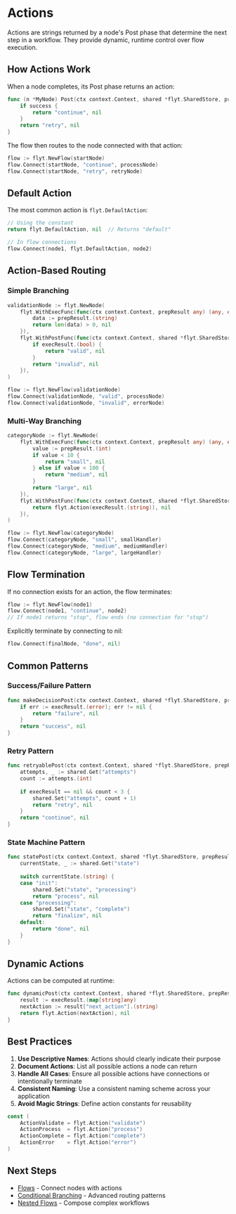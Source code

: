 # Actions

Actions are strings returned by a node's Post phase that determine the next step in a workflow. They provide dynamic, runtime control over flow execution.

## How Actions Work

When a node completes, its Post phase returns an action:

```go
func (n *MyNode) Post(ctx context.Context, shared *flyt.SharedStore, prepResult, execResult any) (flyt.Action, error) {
    if success {
        return "continue", nil
    }
    return "retry", nil
}
```

The flow then routes to the node connected with that action:

```go
flow := flyt.NewFlow(startNode)
flow.Connect(startNode, "continue", processNode)
flow.Connect(startNode, "retry", retryNode)
```

## Default Action

The most common action is `flyt.DefaultAction`:

```go
// Using the constant
return flyt.DefaultAction, nil  // Returns "default"

// In flow connections
flow.Connect(node1, flyt.DefaultAction, node2)
```

## Action-Based Routing

### Simple Branching

```go
validationNode := flyt.NewNode(
    flyt.WithExecFunc(func(ctx context.Context, prepResult any) (any, error) {
        data := prepResult.(string)
        return len(data) > 0, nil
    }),
    flyt.WithPostFunc(func(ctx context.Context, shared *flyt.SharedStore, prepResult, execResult any) (flyt.Action, error) {
        if execResult.(bool) {
            return "valid", nil
        }
        return "invalid", nil
    }),
)

flow := flyt.NewFlow(validationNode)
flow.Connect(validationNode, "valid", processNode)
flow.Connect(validationNode, "invalid", errorNode)
```

### Multi-Way Branching

```go
categoryNode := flyt.NewNode(
    flyt.WithExecFunc(func(ctx context.Context, prepResult any) (any, error) {
        value := prepResult.(int)
        if value < 10 {
            return "small", nil
        } else if value < 100 {
            return "medium", nil
        }
        return "large", nil
    }),
    flyt.WithPostFunc(func(ctx context.Context, shared *flyt.SharedStore, prepResult, execResult any) (flyt.Action, error) {
        return flyt.Action(execResult.(string)), nil
    }),
)

flow := flyt.NewFlow(categoryNode)
flow.Connect(categoryNode, "small", smallHandler)
flow.Connect(categoryNode, "medium", mediumHandler)
flow.Connect(categoryNode, "large", largeHandler)
```

## Flow Termination

If no connection exists for an action, the flow terminates:

```go
flow := flyt.NewFlow(node1)
flow.Connect(node1, "continue", node2)
// If node1 returns "stop", flow ends (no connection for "stop")
```

Explicitly terminate by connecting to nil:

```go
flow.Connect(finalNode, "done", nil)
```

## Common Patterns

### Success/Failure Pattern

```go
func makeDecisionPost(ctx context.Context, shared *flyt.SharedStore, prepResult, execResult any) (flyt.Action, error) {
    if err := execResult.(error); err != nil {
        return "failure", nil
    }
    return "success", nil
}
```

### Retry Pattern

```go
func retryablePost(ctx context.Context, shared *flyt.SharedStore, prepResult, execResult any) (flyt.Action, error) {
    attempts, _ := shared.Get("attempts")
    count := attempts.(int)
    
    if execResult == nil && count < 3 {
        shared.Set("attempts", count + 1)
        return "retry", nil
    }
    return "continue", nil
}
```

### State Machine Pattern

```go
func statePost(ctx context.Context, shared *flyt.SharedStore, prepResult, execResult any) (flyt.Action, error) {
    currentState, _ := shared.Get("state")
    
    switch currentState.(string) {
    case "init":
        shared.Set("state", "processing")
        return "process", nil
    case "processing":
        shared.Set("state", "complete")
        return "finalize", nil
    default:
        return "done", nil
    }
}
```

## Dynamic Actions

Actions can be computed at runtime:

```go
func dynamicPost(ctx context.Context, shared *flyt.SharedStore, prepResult, execResult any) (flyt.Action, error) {
    result := execResult.(map[string]any)
    nextAction := result["next_action"].(string)
    return flyt.Action(nextAction), nil
}
```

## Best Practices

1. **Use Descriptive Names**: Actions should clearly indicate their purpose
2. **Document Actions**: List all possible actions a node can return
3. **Handle All Cases**: Ensure all possible actions have connections or intentionally terminate
4. **Consistent Naming**: Use a consistent naming scheme across your application
5. **Avoid Magic Strings**: Define action constants for reusability

```go
const (
    ActionValidate = flyt.Action("validate")
    ActionProcess  = flyt.Action("process")
    ActionComplete = flyt.Action("complete")
    ActionError    = flyt.Action("error")
)
```

## Next Steps

- [Flows](/concepts/flows) - Connect nodes with actions
- [Conditional Branching](/patterns/branching) - Advanced routing patterns
- [Nested Flows](/advanced/nested-flows) - Compose complex workflows